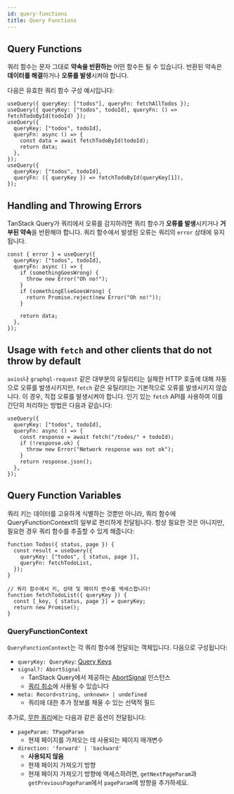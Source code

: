 ```yaml
---
id: query-functions
title: Query Functions
---
```


## Query Functions

쿼리 함수는 문자 그대로 **약속을 반환하는** 어떤 함수든 될 수 있습니다. 반환된 약속은 **데이터를 해결**하거나 **오류를 발생**시켜야 합니다.

다음은 유효한 쿼리 함수 구성 예시입니다:

```tsx
useQuery({ queryKey: ["todos"], queryFn: fetchAllTodos });
useQuery({ queryKey: ["todos", todoId], queryFn: () => fetchTodoById(todoId) });
useQuery({
  queryKey: ["todos", todoId],
  queryFn: async () => {
    const data = await fetchTodoById(todoId);
    return data;
  },
});
useQuery({
  queryKey: ["todos", todoId],
  queryFn: ({ queryKey }) => fetchTodoById(queryKey[1]),
});
```

## Handling and Throwing Errors

TanStack Query가 쿼리에서 오류를 감지하려면 쿼리 함수가 **오류를 발생**시키거나 **거부된 약속**을 반환해야 합니다. 쿼리 함수에서 발생된 오류는 쿼리의 `error` 상태에 유지됩니다.

```tsx
const { error } = useQuery({
  queryKey: ["todos", todoId],
  queryFn: async () => {
    if (somethingGoesWrong) {
      throw new Error("Oh no!");
    }
    if (somethingElseGoesWrong) {
      return Promise.reject(new Error("Oh no!"));
    }

    return data;
  },
});
```

## Usage with `fetch` and other clients that do not throw by default

`axios`나 `graphql-request` 같은 대부분의 유틸리티는 실패한 HTTP 호출에 대해 자동으로 오류를 발생시키지만, `fetch` 같은 유틸리티는 기본적으로 오류를 발생시키지 않습니다. 이 경우, 직접 오류를 발생시켜야 합니다. 인기 있는 `fetch` API를 사용하여 이를 간단히 처리하는 방법은 다음과 같습니다:

```tsx
useQuery({
  queryKey: ["todos", todoId],
  queryFn: async () => {
    const response = await fetch("/todos/" + todoId);
    if (!response.ok) {
      throw new Error("Network response was not ok");
    }
    return response.json();
  },
});
```

## Query Function Variables

쿼리 키는 데이터를 고유하게 식별하는 것뿐만 아니라, 쿼리 함수에 QueryFunctionContext의 일부로 편리하게 전달됩니다. 항상 필요한 것은 아니지만, 필요한 경우 쿼리 함수를 추출할 수 있게 해줍니다:

```tsx
function Todos({ status, page }) {
  const result = useQuery({
    queryKey: ["todos", { status, page }],
    queryFn: fetchTodoList,
  });
}

// 쿼리 함수에서 키, 상태 및 페이지 변수를 액세스합니다!
function fetchTodoList({ queryKey }) {
  const [_key, { status, page }] = queryKey;
  return new Promise();
}
```

### QueryFunctionContext

`QueryFunctionContext`는 각 쿼리 함수에 전달되는 객체입니다. 다음으로 구성됩니다:

- `queryKey: QueryKey`: [Query Keys](/docs/api-references/query-keys)
- `signal?: AbortSignal`
  - TanStack Query에서 제공하는 [AbortSignal](https://developer.mozilla.org/en-US/docs/Web/API/AbortSignal) 인스턴스
  - [쿼리 취소](/docs/api-references/query-cancellation)에 사용될 수 있습니다
- `meta: Record<string, unknown> | undefined`
  - 쿼리에 대한 추가 정보를 채울 수 있는 선택적 필드

추가로, [무한 쿼리](/docs/api-references/infinite-queries)에는 다음과 같은 옵션이 전달됩니다:

- `pageParam: TPageParam`
  - 현재 페이지를 가져오는 데 사용되는 페이지 매개변수
- `direction: 'forward' | 'backward'`
  - **사용되지 않음**
  - 현재 페이지 가져오기 방향
  - 현재 페이지 가져오기 방향에 액세스하려면, `getNextPageParam`과 `getPreviousPageParam`에서 `pageParam`에 방향을 추가하세요.
